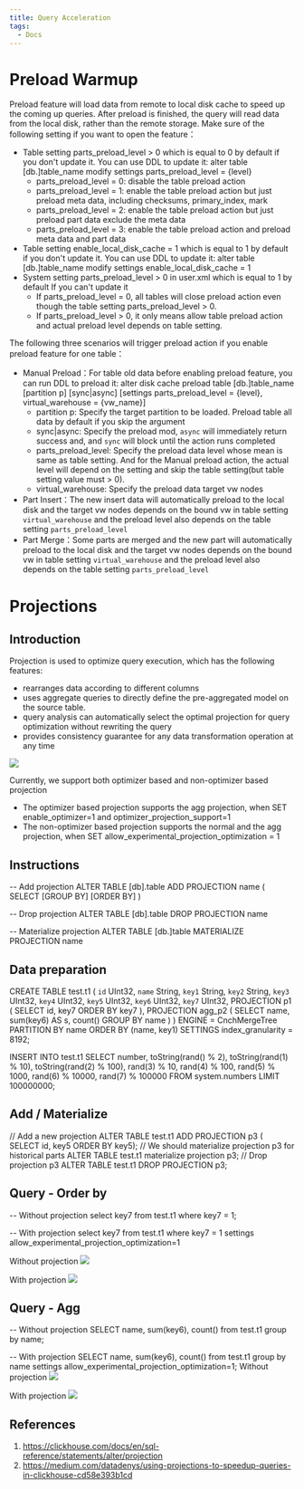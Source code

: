 ```yaml
---
title: Query Acceleration
tags:
  - Docs
---
```


# Preload Warmup

Preload feature will load data from remote to local disk cache to speed up the coming up queries. After preload is finished, the query will read data from the local disk, rather than the remote storage.
Make sure of the following setting if you want to open the feature：
- Table setting parts_preload_level > 0 which is equal to 0 by default if you don't update it. You can use DDL to update it:
alter table [db.]table_name modify settings parts_preload_level = {level}
  - parts_preload_level = 0: disable the table preload action
  - parts_preload_level = 1: enable the table preload action but just preload meta data, including checksums, primary_index, mark
  - parts_preload_level = 2: enable the table preload action but just preload part data exclude the meta data
  - parts_preload_level = 3: enable the table preload action and preload meta data and part data 
- Table setting enable_local_disk_cache = 1 which is equal to 1 by default if you don't update it. You can use DDL to update it:
alter table [db.]table_name modify settings enable_local_disk_cache = 1
- System setting parts_preload_level  > 0 in user.xml which is equal to 1 by default If you can't update it
  - If parts_preload_level = 0, all tables will close preload action even though the table setting parts_preload_level > 0.
  - If parts_preload_level > 0, it only means allow table preload action and actual preload level depends on table setting.

The following three scenarios will trigger preload action if you enable preload feature for one table：
- Manual Preload：For table old data before enabling preload feature, you can run DDL to preload it:
alter disk cache preload table [db.]table_name [partition p] [sync|async] [settings parts_preload_level = {level}, virtual_warehouse = {vw_name}]
  - partition p: Specify the target partition to be loaded. Preload table all data by default if you skip the argument
  - sync|async: Specify the preload mod, `async` will immediately return success and, and `sync` will block until the action runs completed
  - parts_preload_level: Specify the preload data level whose mean is same as table setting. And for the Manual preload action, the actual level will depend on the setting and skip the table setting(but table setting value must > 0).
  - virtual_warehouse: Specify the preload data target vw nodes
- Part Insert：The new insert data will automatically preload to the local disk and the target vw nodes depends on the bound vw in table setting `virtual_warehouse` and the preload level also depends on the table setting `parts_preload_level`
- Part Merge：Some parts are merged and the new part will automatically preload to the local disk and the target vw nodes depends on the bound vw in table setting `virtual_warehouse` and the preload level also depends on the table setting `parts_preload_level`


# Projections

## Introduction
Projection is used to optimize query execution, which has the following features:
- rearranges data according to different columns
- uses aggregate queries to directly define the pre-aggregated model on the source table.
- query analysis can automatically select the optimal projection for query optimization without rewriting the query
- provides consistency guarantee for any data transformation operation at any time

![](./assets/query-acceleration/byconity-projections.png)

Currently, we support both optimizer based and non-optimizer based projection
- The optimizer based projection supports the agg projection, when SET enable_optimizer=1 and optimizer_projection_support=1
- The non-optimizer based projection supports the normal and the agg projection, when SET allow_experimental_projection_optimization = 1

## Instructions
-- Add projection
ALTER TABLE [db].table ADD PROJECTION name ( SELECT <COLUMN LIST EXPR> [GROUP BY] [ORDER BY] )

-- Drop projection
ALTER TABLE [db].table DROP PROJECTION name

-- Materialize projection
ALTER TABLE [db.]table MATERIALIZE PROJECTION name

## Data preparation
CREATE TABLE test.t1
(
    `id` UInt32,
    `name` String,
    `key1` String,
    `key2` String,
    `key3` UInt32,
    `key4` UInt32,
    `key5` UInt32,
    `key6` UInt32,
    `key7` UInt32,
    PROJECTION p1
    (
        SELECT
            id,
            key7
        ORDER BY key7
    ),
    PROJECTION agg_p2
    (
        SELECT
            name,
            sum(key6) AS s,
            count()
        GROUP BY name
    )
)
ENGINE = CnchMergeTree
PARTITION BY name
ORDER BY (name, key1)
SETTINGS index_granularity = 8192;

INSERT INTO test.t1 SELECT
    number,
    toString(rand() % 2),
    toString(rand(1) % 10),
    toString(rand(2) % 100),
    rand(3) % 10,
    rand(4) % 100,
    rand(5) % 1000,
    rand(6) % 10000,
    rand(7) % 100000
FROM system.numbers
LIMIT 100000000;

## Add / Materialize

// Add a new projection
ALTER TABLE test.t1 ADD PROJECTION p3 ( SELECT id, key5 ORDER BY key5);
// We should materialize projection p3 for historical parts
ALTER TABLE test.t1 materialize projection p3;
// Drop projection p3
ALTER TABLE test.t1 DROP PROJECTION p3;

## Query - Order by
-- Without projection
select key7 from test.t1 where key7 = 1;

-- With projection
select key7 from test.t1 where key7 = 1 settings allow_experimental_projection_optimization=1

Without projection
![](./assets/query-acceleration/query-orderby-Without-projections.png)

With projection
![](./assets/query-acceleration/query-orderby-with-projections.png)

## Query -  Agg 
-- Without projection
SELECT name, sum(key6), count() from test.t1 group by name;

-- With projection
SELECT name, sum(key6), count() from test.t1 group by name settings allow_experimental_projection_optimization=1;
Without projection
![](./assets/query-acceleration/query-agg-without-projections.png)

With projection
![](./assets/query-acceleration/query-agg-with-projections.png)

## References
1. https://clickhouse.com/docs/en/sql-reference/statements/alter/projection
2. https://medium.com/datadenys/using-projections-to-speedup-queries-in-clickhouse-cd58e393b1cd